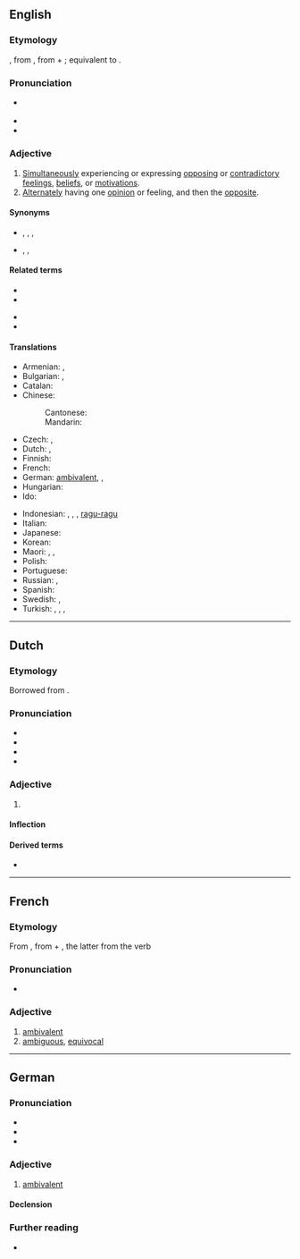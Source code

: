 ==English==
{{was wotd|2008|March|21}}

===Etymology===
{{back-form|en|ambivalence}}, from {{etyl|de|en}} {{m|de|Ambivalenz}}, from {{etyl|la|en}} {{m|la|ambi-||in two ways}} + {{m|la|valeō||be strong}}; equivalent to {{confix|ambi|valent|lang=en}}.

===Pronunciation===
* {{a|RP|US}} {{IPA|/æmˈbɪv.ə.lənt/|lang=en}}
* {{audio|en-us-ambivalent.ogg|Audio (US)|lang=en}}
* {{audio|en-au-ambivalent.ogg|Audio (AU)|lang=en}}

===Adjective===
{{en-adj}}

# [[simultaneously|Simultaneously]] experiencing or expressing [[oppose|opposing]] or [[contradictory]] [[feeling]]s, [[belief]]s, or [[motivation]]s.
# [[alternate|Alternately]] having one [[opinion]] or feeling, and then the [[opposite]].
#: {{ux|en|He has an '''ambivalent''' relationship towards his parents.}}

====Synonyms====
* {{sense|simultaneously experiencing or expressing opposing feelings}} {{l|en|conflicted}}, {{l|en|uncertain}}, {{l|en|undecided}}, {{l|en|unresolved}}
* {{sense|alternately feeling opposing feelings}} {{l|en|vacillating}}, {{l|en|fluctuating}}, {{l|en|wavering}}

====Related terms====
{{rel-top|}}
* {{l|en|ambiguous}}
* {{l|en|ambivalence}}
{{rel-mid}}
* {{l|en|ambivalently}}
* {{l|en|equivalent}}
{{rel-bottom}}

====Translations====
{{trans-top|experiencing or expressing opposing feelings}}
* Armenian: {{t+|hy|հակասական|sc=Armn}}, {{t|hy|ոչ միանշանակ|sc=Armn}}
* Bulgarian: {{t+|bg|двойствен}}, {{t+|bg|противоречив}}
* Catalan: {{t+|ca|ambivalent}}
* Chinese:
*: Cantonese: {{t+|cmn|矛盾|tr=maau4 teon5|sc=Hani}}
*: Mandarin: {{t+|cmn|矛盾|tr=máodùn|sc=Hani}}
* Czech: {{t|cs|ambivalentní}}, {{t|cs|rozporuplný|m}}
* Dutch: {{t+|nl|ambivalent}}, {{t+|nl|ambivalente}}
* Finnish: {{t+|fi|ristiriitainen}}
* French: {{t+|fr|ambivalent}}
* German: [[ambivalent#German|ambivalent]], {{t|de|doppelwertig}}, {{t+|de|zwiespältig}}
* Hungarian: {{t+|hu|ambivalens}}
* Ido: {{t+|io|ambivalenta}}
{{trans-mid}}
* Indonesian: {{t+|id|ambivalen}}, {{t+|id|ragu}}, {{t+|id|bimbang}}, [[ragu|ragu-ragu]]
* Italian: {{t|it|ambivalente|m|f}}
* Japanese: {{t+|ja|どっちつかず|tr=docchi-tsukazu}}
* Korean: {{t|ko|반대감정이 공존하는|tr=bandaegamjeong-i gongjonhaneun}}
* Maori: {{t|mi|ngākaurua }}, {{t|mi|whēangaanga }}, {{t|mi|rangirua }}
* Polish: {{t+|pl|ambiwalentny|m}}
* Portuguese: {{t|pt|ambivalente|m|f}}
* Russian: {{t+|ru|дво́йственный}}, {{t+|ru|противоречи́вый}}
* Spanish: {{t+|es|ambivalente}}
* Swedish: {{t+|sv|ambivalent}}, {{t+|sv|kluven}}
* Turkish: {{t+|tr|ikircikli}}, {{t+|tr|ikircimli}}, {{t+|tr|kararsız}}, {{t+|tr|mütereddit}}
{{trans-bottom}}

----

==Dutch==

===Etymology===
Borrowed from {{bor|nl|de|ambivalent}}.

===Pronunciation===
* {{IPA|lang=nl|/ˌɑm.bi.vaːˈlɛnt/}}
* {{audio|Nl-ambivalent.ogg|Audio|lang=nl}}
* {{hyphenation|lang=nl|am|bi|va|lent}}
* {{rhyme|lang=nl|ɛnt}}

===Adjective===
{{nl-adj}}

# {{l|en|ambivalent}} {{gloss|simultaneously experiencing conflicting drives}} {{defdate|from early 20th c.}}

====Inflection====
{{nl-decl-adj}}

====Derived terms====
* {{l|nl|ambivalentie}}

----

==French==

===Etymology===
From {{bor|fr|de|ambivalent}}, from {{der|fr|la|ambi-}} + {{der|fr|la|valēns}}, the latter from the verb {{m|la|valeō}}

===Pronunciation===
* {{fr-IPA}}

===Adjective===
{{fr-adj}}

# [[#English|ambivalent]]
# [[ambiguous]], [[equivocal]]

----

==German==

===Pronunciation===
* {{IPA|/ʔambivaˈlɛnt/|lang=de}}
* {{audio|De-at-ambivalent.ogg|Audio (Austria)|lang=de}}
* {{audio|De-ambivalent.ogg|Audio|lang=de}}

===Adjective===
{{de-adj|er|ambivalentesten}}

# [[ambivalent#English|ambivalent]]
#: {{ux|de|Seine Gefühle ihr gegenüber sind ambivalent, sowohl positiv als auch negativ.}}

====Declension====
{{de-decl-adj|ambivalent|ambivalenter|ambivalentst}}

===Further reading===
* {{R:Duden}}